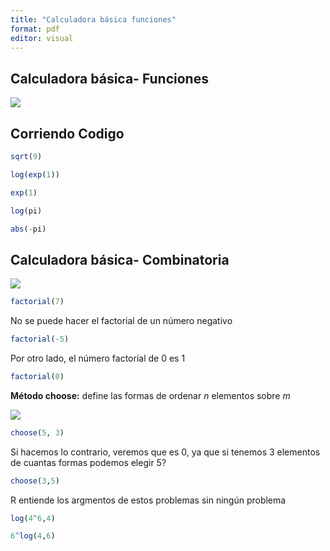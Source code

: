 ```yaml
---
title: "Calculadora básica funciones"
format: pdf
editor: visual
---
```


## Calculadora básica- Funciones

![](images/clipboard-471485704.png)

## Corriendo Codigo

```r
sqrt(9)
```

```r
log(exp(1))
```

```r
exp(1)
```

```r
log(pi)
```

```r
abs(-pi)
```

## Calculadora básica- Combinatoria

![](images/clipboard-2870998658.png)

```r
factorial(7)
```

No se puede hacer el factorial de un número negativo

```r
factorial(-5)
```

Por otro lado, el número factorial de 0 es 1

```r
factorial(0)
```

**Método choose:** define las formas de ordenar *n* elementos sobre *m*

![](images/clipboard-3908613947.png)

```r
choose(5, 3)

```

Si hacemos lo contrario, veremos que es 0, ya que si tenemos 3 elementos de cuantas formas podemos elegir 5?

```r
choose(3,5)
```

R entiende los argmentos de estos problemas sin ningún problema

```r
log(4^6,4)
```

```r
6^log(4,6)
```
